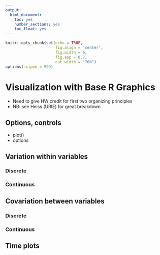 ```yaml
---
output:
  html_document:
    toc: yes
    number_sections: yes
    toc_float: yes
---
```


```r
knitr::opts_chunk$set(echo = TRUE, 
                      fig.align = 'center',
                      fig.width = 6,
                      fig.asp = 0.7,
                      out.width = "70%")
options(scipen = 999)

```

# Visualization with Base R Graphics

- Need to give HW credit for first two organizing principles
- NB: see Heiss (URIE) for great breakdown

## Options, controls 

- plot()
- options

## Variation within variables

### Discrete 

### Continuous 

## Covariation between variables

### Discrete 

### Continuous 

## Time plots